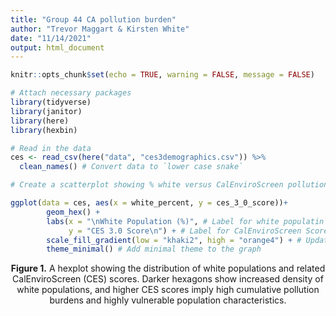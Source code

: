 ```yaml
---
title: "Group 44 CA pollution burden"
author: "Trevor Maggart & Kirsten White"
date: "11/14/2021"
output: html_document
---
```


```r
knitr::opts_chunk$set(echo = TRUE, warning = FALSE, message = FALSE)

# Attach necessary packages
library(tidyverse)
library(janitor)
library(here)
library(hexbin)
```

```r
# Read in the data
ces <- read_csv(here("data", "ces3demographics.csv")) %>%
  clean_names() # Convert data to `lower case snake`
```

```r
# Create a scatterplot showing % white versus CalEnviroScreen pollution burden score

ggplot(data = ces, aes(x = white_percent, y = ces_3_0_score))+
        geom_hex() +
        labs(x = "\nWhite Population (%)", # Label for white populatin using \n as line break
             y = "CES 3.0 Score\n") + # Label for CalEnviroScreen Score using \n as line break
        scale_fill_gradient(low = "khaki2", high = "orange4") + # Update the fill gradient 
        theme_minimal() # Add minimal theme to the graph
```
<center>**Figure 1.** A hexplot showing the distribution of white populations and related CalEnviroScreen (CES) scores. Darker hexagons show increased density of white populations, and higher CES scores imply high cumulative pollution burdens and highly vulnerable population characteristics.</center>

